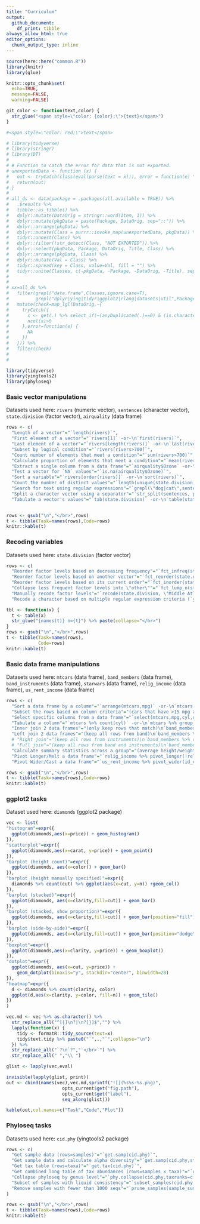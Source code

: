 ```yaml
---
title: "Curriculum"
output:
  github_document:
    df_print: tibble
always_allow_html: true
editor_options: 
  chunk_output_type: inline
---
```



```r
source(here::here("common.R"))
library(knitr)
library(glue)

knitr::opts_chunk$set(
  echo=TRUE,
  message=FALSE,
  warning=FALSE)

git_color <- function(text,color) {
  str_glue("<span style=\"color: {color};\">{text}</span>")
}

#<span style=\"color: red;\">text</span>

# library(tidyverse)
# library(stringr)
# library(DT)
# 
# # Function to catch the error for data that is not exported.
# unexportedData <- function (x) {
#   out <- tryCatch(class(eval(parse(text = x))), error = function(e) "NOT EXPORTED")
#   return(out)
# }
# 
# all_ds <- data(package = .packages(all.available = TRUE)) %>% 
#   .$results %>%
#   tibble::as_tibble() %>%
#   dplyr::mutate(DataOrig = stringr::word(Item, 1)) %>%
#   dplyr::mutate(pkgData = paste(Package, DataOrig, sep="::")) %>% 
#   dplyr::arrange(pkgData) %>% 
#   dplyr::mutate(Class = purrr::invoke_map(unexportedData, pkgData)) %>% 
#   tidyr::unnest(Class) %>% 
#   dplyr::filter(!str_detect(Class, "NOT EXPORTED")) %>% 
#   dplyr::select(pkgData, Package, DataOrig, Title, Class) %>%
#   dplyr::arrange(pkgData, Class) %>%
#   dplyr::mutate(Val = Class) %>%
#   tidyr::spread(key = Class, value=Val, fill = "") %>%
#   tidyr::unite(Classes, c(-pkgData, -Package, -DataOrig, -Title), sep= " ")
# 
# 
# xx=all_ds %>% 
#   filter(grepl("data.frame",Classes,ignore.case=T),
#          grepl("dplyr|ying|tidyr|ggplot2|rlang|datasets|util",Package)) %>%
#   mutate(check=map_lgl(DataOrig,~{
#     tryCatch({
#       x <- get(.) %>% select_if(~(anyDuplicated(.)==0) & (is.character(.)|is.factor(.)))
#       ncol(x)>0
#     },error=function(e) {
#       NA
#     })
#   })) %>%
#   filter(check)
# 
# 


```


```r
library(tidyverse)
library(yingtools2)
library(phyloseq)
```





### Basic vector manipulations
Datasets used here: `rivers` (numeric vector), `sentences` (character vector), `state.division` (factor vector), `airquality` (data frame)
```r

rows <- c(
  "Length of a vector"="`length(rivers)`", 
  "First element of a vector"="`rivers[1]` -or-\n`first(rivers)`", 
  "Last element of a vector"="`rivers[length(rivers)]` -or-\n`last(rivers)`", 
  "Subset by logical condition"="`rivers[rivers>700]`",
  "Count number of elements that meet a condition"="`sum(rivers>700)`", 
  "Calculate proportion of elements that meet a condition"="`mean(rivers>700)`",
  "Extract a single column from a data frame"="`airquality$Ozone` -or-\n`airquality[,1]` -or-\n`airquality[,\"Ozone\"]` -or-\n`airquality[[\"Ozone\"]]` -or-\n`pull(airquality,Ozone)`",
  "Test a vector for `NA` values"="`is.na(airquality$Ozone)`",
  "Sort a variable"="`rivers[order(rivers)]` -or-\n`sort(rivers)`",
  "Count the number of distinct values"="`length(unique(state.division))` -or-\n`n_distinct(state.division)`",
  "Search for text using regular expressions"="`grepl(\"dog|cat\",sentences)` -or-\n`str_detect(sentences,\"dog|cat\")`",
  "Split a character vector using a separator"="`str_split(sentences, pattern=\" \")`",
  "Tabulate a vector's values"="`tab(state.division)` -or-\n`table(state.division)` -or-\n`fct_count(state.division)`")


rows <- gsub("\n","</br>",rows)
t <- tibble(Task=names(rows),Code=rows)
knitr::kable(t)
```





### Recoding variables
Datasets used here: `state.division` (factor vector)
```r
rows <- c(
  "Reorder factor levels based on decreasing frequency"="`fct_infreq(state.division)`",
  "Reorder factor levels based on another vector"="`fct_reorder(state.division,state.area,.fun=sum)`",
  "Reorder factor levels based on its current order"="`fct_inorder(state.division)` -or-\n`factor(state.division,levels=unique(state.division))`",
  "Collapse less frequent factor levels into \"other\""="`fct_lump_n(state.division, 4)`",
  "Manually recode factor levels"="`recode(state.division, \"Middle Atlantic\"=\"Mid Atl\")` -or-\n`fct_recode(state.division, \"Mid Atl\"=\"Middle Atlantic\")`",
  "Recode a character based on multiple regular expression criteria (`yingtools2`)"="`recode.grep(state.division, recodes=c(\"central\"=\"Central\", \"atlantic|new england\"=\"Atlantic\"))`")

tbl <- function(x) {
  t <- table(x)
  str_glue("{names(t)} n={t}") %>% paste(collapse="</br>")
}
rows <- gsub("\n","</br>",rows)
t <- tibble(Task=names(rows),
            Code=rows)
knitr::kable(t) 
```




### Basic data frame manipulations
Datasets used here: `mtcars` (data frame), `band_members` (data frame), `band_instruments` (data frame), `starwars` (data frame), `relig_income` (data frame), `us_rent_income` (data frame)

```r

rows <- c(
  "Sort a data frame by a column"="`arrange(mtcars,mpg)` -or-\n`mtcars[order(mtcars$mpg),]`",
  "Subset the rows based on column criteria"="(cars that have >15 mpg and 6 cylinders)\n`filter(mtcars,mpg>15,cyl==6)` -or-\n`subset(mtcars,mpg>15 & cyl==6)` -or-\n`mtcars[mtcars$mpg>15 & mtcars$cyl==6,]`",
  "Select specific columns from a data frame"="`select(mtcars,mpg,cyl,disp)` -or-\n`subset(mtcars,select=c(mpg,cyl,disp))` -or-\n`mtcars[,c(\"mpg\",\"cyl\",\"disp\")]` -or-\n`mtcars[,1:3]`",
  "Tabulate a column"="`mtcars %>% count(cyl)` -or-\n`mtcars %>% group_by(cyl) %>% tally()` -or-\n`mtcars %>% group_by(cyl) %>% summarize(n=n()) %>% ungroup()`",  
  "Inner join 2 data frames"="(only keep rows that match)\n`band_members %>% inner_join(band_instruments,by=\"name\")`",
  "Left join 2 data frames"="(keep all rows from band)\n`band_members %>% left_join(band_instruments,by=\"name\")`",
  # "Right join"="(keep all rows from instruments)\n`band_members %>% right_join(band_instruments,by=\"name\")`",
  # "Full join"="(keep all rows from band and instruments)\n`band_members %>% full_join(band_instruments,by=\"name\")`",
  "Calculate summary statistics across a group"="(average height/weight across all species)\n`starwars %>% group_by(species) %>% summarize(mean.height=mean(height),mean.weight=mean(mass))`",
  "Pivot Longer/Melt a data frame"="`relig_income %>% pivot_longer(!religion,names_to=\"income\",values_to=\"count\")` -or-\n`relig_income %>% gather(key=\"income\", value=\"count\", -religion)` -or-\n`relig_income %>% reshape2::melt(id.vars=\"religion\",variable.name=\"income\",value.name=\"count\")`",
  "Pivot Wider/Cast a data frame"="`us_rent_income %>% pivot_wider(id_cols = NAME, names_from = variable, values_from = estimate)` -or-\n`us_rent_income %>% select(-moe,-GEOID) %>% spread(key=variable,value=estimate)` -or-\n`us_rent_income %>% reshape2::dcast(NAME ~ variable, value.var = \"estimate\")`")

rows <- gsub("\n","</br>",rows)
t <- tibble(Task=names(rows),Code=rows)
knitr::kable(t)
```




### ggplot2 tasks
Dataset used here: `diamonds` (ggplot2 package)
```r

vec <- list(
"histogram"=expr({
  ggplot(diamonds,aes(x=price)) + geom_histogram()
}),
"scatterplot"=expr({
  ggplot(diamonds,aes(x=carat, y=price)) + geom_point()
}),
"barplot (height count)"=expr({
  ggplot(diamonds, aes(x=color)) + geom_bar()
}),
"barplot (height manually specified)"=expr({
  diamonds %>% count(cut) %>% ggplot(aes(x=cut, y=n)) +geom_col()
}),
"barplot (stacked)"=expr({
  ggplot(diamonds, aes(x=clarity,fill=cut)) + geom_bar()
}),
"barplot (stacked, show proportion)"=expr({
  ggplot(diamonds, aes(x=clarity,fill=cut)) + geom_bar(position="fill")
}),
"barplot (side-by-side)"=expr({
  ggplot(diamonds, aes(x=clarity,fill=cut)) + geom_bar(position="dodge")
}),
"boxplot"=expr({
  ggplot(diamonds,aes(x=clarity, y=price)) + geom_boxplot()
}),
"dotplot"=expr({
  ggplot(diamonds, aes(x=cut, y=price)) + 
    geom_dotplot(binaxis="y", stackdir="center", binwidth=20)
}),
"heatmap"=expr({
  d <- diamonds %>% count(clarity, color)
  ggplot(d,aes(x=clarity, y=color, fill=n)) + geom_tile()
})
)

vec.md <- vec %>% as.character() %>% 
  str_replace_all("^[{]\n?|\n?[}]$","") %>%
  lapply(function(x) {
    tidy <- formatR::tidy_source(text=x)
    tidy$text.tidy %>% paste0("`",.,"`",collapse="\n")
  }) %>%
  str_replace_all("`?\n`?","`</br>`") %>% 
  str_replace_all(" ","\\ ")

glist <- lapply(vec,eval)
```

```r

invisible(lapply(glist, print))
out <- cbind(names(vec),vec.md,sprintf("![](%s%s-%s.png)",
                     opts_current$get("fig.path"),
                     opts_current$get("label"),
                     seq_along(glist)))

kable(out,col.names=c("Task","Code","Plot"))
```





### Phyloseq tasks
Datasets used here: `cid.phy` (yingtools2 package)
```r

rows <- c(
  "Get sample data (rows=samples)"="`get.samp(cid.phy)`",
  "Get sample data and calculate alpha diversity"="`get.samp(cid.phy,stats=TRUE)`",
  "Get tax table (rows=taxa)"="`get.tax(cid.phy)`",
  "Get combined long table of tax abundances (rows=samples x taxa)"="`get.otu.melt(cid.phy)`",
  "Collapse phyloseq by genus level"="`phy.collapse(cid.phy,taxranks=c(\"Superkingdom\",\"Phylum\",\"Class\", \"Order\", \"Family\", \"Genus\"))`",
  "Subset of samples with liquid consistency"="`subset_samples(cid.phy,Consistency==\"liquid\")`",
  "Remove samples with fewer than 1000 seqs"="`prune_samples(sample_sums(cid.phy)>=1000,cid.phy)`"
)

rows <- gsub("\n","</br>",rows)
t <- tibble(Task=names(rows),Code=rows)
knitr::kable(t)
```


